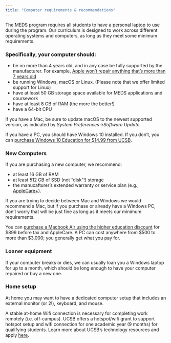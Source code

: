```yaml
---
title: "Computer requirements & recommendations"
---
```


The MEDS program requires all students to have a personal laptop to use during the program. Our curriculum is designed to work across different operating systems and computers, as long as they meet some minimum requirements.  

### Specifically, your computer should:  
- be no more than 4 years old, and in any case be fully supported by the manufacturer. For example, [Apple won't repair anything that's more than 7 years old](https://support.apple.com/en-us/HT201624)   
- be running Windows, macOS or Linux. (Please note that we offer limited support for Linux)  
- have at least 50 GB storage space available for MEDS applications and coursework  
- have at least 8 GB of RAM (the more the better!)  
- have a 64-bit CPU  

If you have a Mac, be sure to update macOS to the newest supported version, as indicated by *System Preferences&rarr;Software Update*.   

If you have a PC, you should have Windows 10 installed. If you don't, you can [purchase Windows 10 Education for $14.99 from UCSB](https://ucsb.onthehub.com/WebStore/OfferingDetails.aspx?o=14f7e678-4731-e511-940e-b8ca3a5db7a1). 

### New Computers 

If you are purchasing a new computer, we recommend:

- at least 16 GB of RAM 
- at least 512 GB of SSD (not "disk"!) storage 
- the manucafturer's extended warranty or service plan (e.g., [AppleCare+](https://www.apple.com/support/products/mac/)). 

If you are trying to decide between Mac and Windows we would recommend a Mac, but if you purchase or already have a Windows PC, don’t worry that will be just fine as long as it meets our minimum requirements.
  
You can [purchase a Macbook Air using the higher education discount](https://www.apple.com/us-hed/shop) for \$899 before tax and AppleCare. A PC can cost anywhere from \$500 to more than $3,000; you generally get what you pay for.

### Loaner equipment   
If your computer breaks or dies, we can usually loan you a Windows laptop for up to a month, which should be long enough to have your computer repaired or buy a new one.

### Home setup
At home you may want to have a dedicated computer setup that includes an external monitor (or 2!), keyboard, and mouse. 

A stable at-home Wifi connection is necessary for completing work remotely (i.e. off-campus). UCSB offers a hotspot/wifi grant to support hotspot setup and wifi connection for one academic year (9 months) for qualifying students. Learn more about UCSB's technology resources and apply [here](https://food.ucsb.edu/resources/technology-resources).
